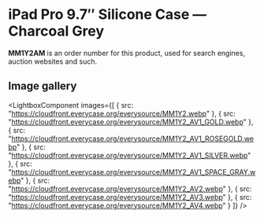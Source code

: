 
# iPad Pro 9.7″ Silicone Case — Charcoal Grey

<Callout type='info' emoji='👉🏻'>**MM1Y2AM** is an order number for this product, used for search engines, auction websites and such.</Callout>

## Image gallery

<LightboxComponent
    images={[
      {
        src: "https://cloudfront.everycase.org/everysource/MM1Y2.webp"
      },
      {
        src: "https://cloudfront.everycase.org/everysource/MM1Y2_AV1_GOLD.webp"
      },
      {
        src: "https://cloudfront.everycase.org/everysource/MM1Y2_AV1_ROSEGOLD.webp"
      },
      {
        src: "https://cloudfront.everycase.org/everysource/MM1Y2_AV1_SILVER.webp"
      },
      {
        src: "https://cloudfront.everycase.org/everysource/MM1Y2_AV1_SPACE_GRAY.webp"
      },
      {
        src: "https://cloudfront.everycase.org/everysource/MM1Y2_AV2.webp"
      },
      {
        src: "https://cloudfront.everycase.org/everysource/MM1Y2_AV3.webp"
      },
      {
        src: "https://cloudfront.everycase.org/everysource/MM1Y2_AV4.webp"
      }
    ]}
  />
